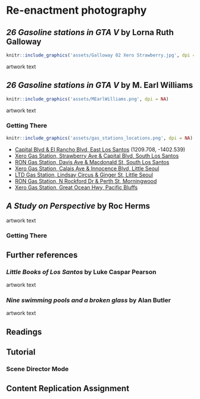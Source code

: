# Re-enactment photography

## _26 Gasoline stations in GTA V_ by Lorna Ruth Galloway 
```r
knitr::include_graphics('assets/Galloway 02 Xero Strawberry.jpg', dpi = NA)
```
artwork text

## _26 Gasoline stations in GTA V_ by M. Earl Williams 
```r
knitr::include_graphics('assets/MEarlWilliams.png', dpi = NA)
```
artwork text

### Getting There
```r
knitr::include_graphics('assets/gas_stations_locations.png', dpi = NA)
```

+ [Capital Blvd & El Rancho Blvd, East Los Santos](https://grandtheftdata.com/landmarks/#513.325,-1374.453,4,hybrid,name=gas_station,Gas_Station,_Capital_Blvd_&_El_Rancho_Blvd,_East_Los_Santos) (1209.708, -1402.539)
+ [Xero Gas Station, Strawberry Ave & Capital Blvd, South Los Santos](https://grandtheftdata.com/landmarks/#513.325,-1374.453,4,hybrid,name=gas_station,Xero_Gas_Station,_Strawberry_Ave_&_Capital_Blvd,_South_Los_Santos)
+ [RON Gas Station, Davis Ave & Macdonald St, South Los Santos](https://grandtheftdata.com/landmarks/#513.325,-1374.453,4,hybrid,name=gas_station,RON_Gas_Station,_Davis_Ave_&_Macdonald_St,_South_Los_Santos)
+ [Xero Gas Station, Calais Ave & Innocence Blvd, Little Seoul](https://grandtheftdata.com/landmarks/#513.325,-1374.453,4,hybrid,name=gas_station,Xero_Gas_Station,_Calais_Ave_&_Innocence_Blvd,_Little_Seoul)
+ [LTD Gas Station, Lindsay Circus & Ginger St, Little Seoul](https://grandtheftdata.com/landmarks/#513.325,-1374.453,4,hybrid,name=gas_station,LTD_Gas_Station,_Lindsay_Circus_&_Ginger_St,_Little_Seoul)
+ [RON Gas Station, N Rockford Dr & Perth St, Morningwood](https://grandtheftdata.com/landmarks/#-1543.17,-676.107,4,hybrid,name=gas_station,RON_Gas_Station,_N_Rockford_Dr_&_Perth_St,_Morningwood)
+ [Xero Gas Station, Great Ocean Hwy, Pacific Bluffs](https://grandtheftdata.com/landmarks/#-1543.17,-676.107,4,hybrid,name=gas_station,Xero_Gas_Station,_Great_Ocean_Hwy,_Pacific_Bluffs)



## _A Study on Perspective_ by Roc Herms

artwork text

### Getting There

## Further references

### _Little Books of Los Santos_ by Luke Caspar Pearson 

artwork text

### _Nine swimming pools and a broken glass_ by Alan Butler

artwork text

## Readings

## Tutorial

### Scene Director Mode

## Content Replication Assignment
